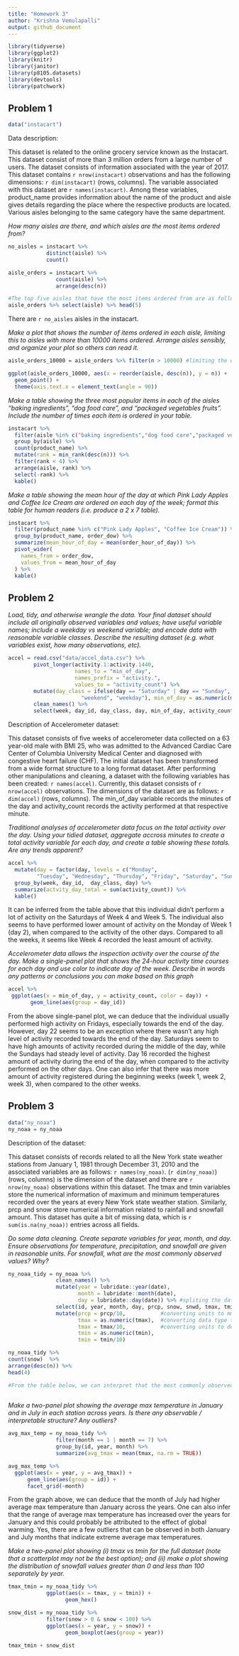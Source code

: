 ```yaml
---
title: "Homework 3"
author: "Krishna Vemulapalli"
output: github_document
---
```


```r
library(tidyverse)
library(ggplot2)
library(knitr)
library(janitor)
library(p8105.datasets)
library(devtools)
library(patchwork)
```

## Problem 1
```r
data("instacart")
```

Data description:

This dataset is related to the online grocery service known as the Instacart. This dataset consist of more than 3 million orders from a large number of users. The dataset consists of information associated with the year of 2017. This dataset contains `r nrow(instacart)` observations and has the following dimensions: `r dim(instacart)` (rows, columns). The variable associated with this dataset are `r names(instacart)`. Among these variables, product_name provides information about the name of the product and aisle gives details regarding the place where the respective products are located. Various aisles belonging to the same category have the same department. 

_How many aisles are there, and which aisles are the most items ordered from?_

```r
no_aisles = instacart %>% 
            distinct(aisle) %>% 
            count()

aisle_orders = instacart %>% 
               count(aisle) %>% 
               arrange(desc(n))

#The top five aisles that have the most items ordered from are as follows:#
aisle_orders %>% select(aisle) %>% head(5)
```

There are `r no_aisles` aisles in the instacart. 

_Make a plot that shows the number of items ordered in each aisle, limiting this to aisles with more than 10000 items ordered. Arrange aisles sensibly, and organize your plot so others can read it._

```r
aisle_orders_10000 = aisle_orders %>% filter(n > 10000) #limiting the dataset to contain only aisles that have orders more than 10000 items#

ggplot(aisle_orders_10000, aes(x = reorder(aisle, desc(n)), y = n)) + 
  geom_point() + 
  theme(axis.text.x = element_text(angle = 90))
```

_Make a table showing the three most popular items in each of the aisles “baking ingredients”, “dog food care”, and “packaged vegetables fruits”. Include the number of times each item is ordered in your table._

```r
instacart %>% 
  filter(aisle %in% c("baking ingredients","dog food care","packaged vegetables fruits")) %>%
  group_by(aisle) %>% 
  count(product_name) %>%
  mutate(rank = min_rank(desc(n))) %>%
  filter(rank < 4) %>%
  arrange(aisle, rank) %>%
  select(-rank) %>%
  kable()
```

_Make a table showing the mean hour of the day at which Pink Lady Apples and Coffee Ice Cream are ordered on each day of the week; format this table for human readers (i.e. produce a 2 x 7 table)._

```r
instacart %>% 
  filter(product_name %in% c("Pink Lady Apples", "Coffee Ice Cream")) %>%
  group_by(product_name, order_dow) %>%
  summarize(mean_hour_of_day = mean(order_hour_of_day)) %>%
  pivot_wider(
    names_from = order_dow,
    values_from = mean_hour_of_day
  ) %>%
  kable()
```

## Problem 2

_Load, tidy, and otherwise wrangle the data. Your final dataset should include all originally observed variables and values; have useful variable names; include a weekday vs weekend variable; and encode data with reasonable variable classes. Describe the resulting dataset (e.g. what variables exist, how many observations, etc)._

```r
accel = read.csv("data/accel_data.csv") %>% 
        pivot_longer(activity.1:activity.1440, 
                     names_to = "min_of_day",
                     names_prefix = "activity.",
                     values_to = "activity_count") %>%
        mutate(day_class = ifelse(day == "Saturday" | day == "Sunday", 
                       "weekend", "weekday"), min_of_day = as.numeric(min_of_day)) %>%
        clean_names() %>%
        select(week, day_id, day_class, day, min_of_day, activity_count)

```

Description of Accelerometer dataset:

This dataset consists of five weeks of accelerometer data collected on a 63 year-old male with BMI 25, who was admitted to the Advanced Cardiac Care Center of Columbia University Medical Center and diagnosed with congestive heart failure (CHF). The initial dataset has been transformed from a wide format structure to a long format dataset. After performing other manipulations and cleaning, a dataset with the following variables has been created: `r names(accel)`. Currently, this dataset consists of `r nrow(accel)` observations. The dimensions of the dataset are as follows: `r dim(accel)` (rows, columns). The min_of_day variable records the minutes of the day and activity_count records the activity performed at that respective minute. 

_Traditional analyses of accelerometer data focus on the total activity over the day. Using your tidied dataset, aggregate accross minutes to create a total activity variable for each day, and create a table showing these totals. Are any trends apparent?_

```r
accel %>% 
  mutate(day = factor(day, levels = c("Monday", 
         "Tuesday", "Wednesday", "Thursday", "Friday", "Saturday", "Sunday"))) %>%
  group_by(week, day_id,  day_class, day) %>%
  summarize(actvity_day_total = sum(activity_count)) %>%
  kable() 
```

It can be inferred from the table above that this individual didn't perform a lot of activity on the Saturdays of Week 4 and Week 5. The individual also seems to have performed lower amount of activity on the Monday of Week 1 (day 2), when compared to the activity of the other days. Compared to all the weeks, it seems like Week 4 recorded the least amount of activity. 

_Accelerometer data allows the inspection activity over the course of the day. Make a single-panel plot that shows the 24-hour activity time courses for each day and use color to indicate day of the week. Describe in words any patterns or conclusions you can make based on this graph_

```r
accel %>% 
 ggplot(aes(x = min_of_day, y = activity_count, color = day)) +
       geom_line(aes(group = day_id))
```

From the above single-panel plot, we can deduce that the individual usually performed high activity on Fridays, especially towards the end of the day. However, day 22 seems to be an exception where there wasn't any high level of activity recorded towards the end of the day. Saturdays seem to have high amounts of activity recorded during the middle of the day, while the Sundays had steady level of activity. Day 16 recorded the highest amount of activity during the end of the day, when compared to the activity performed on the other days. One can also infer that there was more amount of activity registered during the beginning weeks (week 1, week 2, week 3), when compared to the other weeks. 

## Problem 3

```r
data("ny_noaa")
ny_noaa = ny_noaa
```

Description of the dataset: 

This dataset consists of records related to all the New York state weather stations from January 1, 1981 through December 31, 2010 and the associated variables are as follows: `r names(ny_noaa)`. (`r dim(ny_noaa)`) (rows, columns) is the dimension of the dataset and there are `r nrow(ny_noaa)` observations within this dataset. The tmax and tmin variables store the numerical information of maximum and minimum temperatures recorded over the years at every New York state weather station. Similarly, prcp and snow store numerical information related to rainfall and snowfall amount. This dataset has quite a bit of missing data, which is `r sum(is.na(ny_noaa))` entries across all fields. 

_Do some data cleaning. Create separate variables for year, month, and day. Ensure observations for temperature, precipitation, and snowfall are given in reasonable units. For snowfall, what are the most commonly observed values? Why?_

```r
ny_noaa_tidy = ny_noaa %>%
               clean_names() %>%
               mutate(year = lubridate::year(date), 
                      month = lubridate::month(date), 
                      day = lubridate::day(date)) %>% #spliting the date into components#
               select(id, year, month, day, prcp, snow, snwd, tmax, tmin) %>% #rearranging#
               mutate(prcp = prcp/10,           #converting units to mm#
                      tmax = as.numeric(tmax),  #converting data type to numeric#
                      tmax = tmax/10,           #converting units to degrees C#
                      tmin = as.numeric(tmin),  
                      tmin = tmin/10)

ny_noaa_tidy %>% 
count(snow)  %>%
arrange(desc(n)) %>%
head(4)

#From the table below, we can interpret that the most commonly observed values of snowfall are 0, 25 and 13 mm. These are considered to be the most commonly observed values because they appeared the most amount of the times during this observed timeline. However, the 2nd most commonly observed record wasn't mentioned above because it is a missing value.#
  
```

_Make a two-panel plot showing the average max temperature in January and in July in each station across years. Is there any observable / interpretable structure? Any outliers?_

```r
avg_max_temp = ny_noaa_tidy %>%
               filter(month == 1 | month == 7) %>%
               group_by(id, year, month) %>%
               summarize(avg_tmax = mean(tmax, na.rm = TRUE))

avg_max_temp %>%
  ggplot(aes(x = year, y = avg_tmax)) +
      geom_line(aes(group = id)) +
      facet_grid(~month)

```

From the graph above, we can deduce that the month of July had higher average max temperature than January across the years. One can also infer that the range of average max temperature has increased over the years for January and this could probably be attributed to the effect of global warming. Yes, there are a few outliers that can be observed in both January and July months that indicate extreme average max temperatures.

_Make a two-panel plot showing (i) tmax vs tmin for the full dataset (note that a scatterplot may not be the best option); and (ii) make a plot showing the distribution of snowfall values greater than 0 and less than 100 separately by year._

```r
tmax_tmin = ny_noaa_tidy %>%
            ggplot(aes(x = tmax, y = tmin)) +
                  geom_hex()

snow_dist = ny_noaa_tidy %>%
            filter(snow > 0 & snow < 100) %>%
            ggplot(aes(x = year, y = snow)) +
                  geom_boxplot(aes(group = year))

tmax_tmin + snow_dist
```

